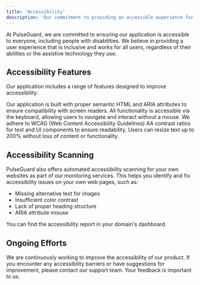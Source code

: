 ```yaml
---
title: 'Accessibility'
description: 'Our commitment to providing an accessible experience for all users.'
---
```


At PulseGuard, we are committed to ensuring our application is accessible to everyone, including people with disabilities. We believe in providing a user experience that is inclusive and works for all users, regardless of their abilities or the assistive technology they use.

## Accessibility Features

Our application includes a range of features designed to improve accessibility:

<CardGroup cols={2}>
  <Card title="Screen Reader Support" icon="keyboard">
    Our application is built with proper semantic HTML and ARIA attributes to ensure compatibility with screen readers.
  </Card>
  <Card title="Keyboard Navigation" icon="arrow-pointer">
    All functionality is accessible via the keyboard, allowing users to navigate and interact without a mouse.
  </Card>
  <Card title="Color Contrast" icon="eye">
    We adhere to WCAG (Web Content Accessibility Guidelines) AA contrast ratios for text and UI components to ensure readability.
  </Card>
  <Card title="Resizable Text" icon="text-size">
    Users can resize text up to 200% without loss of content or functionality.
  </Card>
</CardGroup>

## Accessibility Scanning

PulseGuard also offers automated accessibility scanning for your own websites as part of our monitoring services. This helps you identify and fix accessibility issues on your own web pages, such as:

-   Missing alternative text for images
-   Insufficient color contrast
-   Lack of proper heading structure
-   ARIA attribute misuse

You can find the accessibility report in your domain's dashboard.

## Ongoing Efforts

We are continuously working to improve the accessibility of our product. If you encounter any accessibility barriers or have suggestions for improvement, please contact our support team. Your feedback is important to us. 

